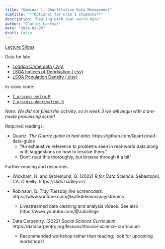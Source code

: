```yaml
---
title: "Seminar 1: Quantitative Data Management"
subtitle: "**Optional for Crim 1 students**"
description: "Dealing with real world data"
author: "Charles Lanfear"
date: "2024-01-25"
draft: false
---
```


[Lecture Slides](https://clanfear.github.io/ioc_crmw/_lectures/1_quantitative-data-management/slides_quantitative-data-management.html)

Data for lab:

* [London Crime data (.zip)](https://clanfear.github.io/ioc_crmw/_data/dpu-crime-met-2022.zip)
* [LSOA Indices of Deprivation (.csv)](https://clanfear.github.io/ioc_crmw/_data/imd2019lsoa.csv)
* [LSOA Population Density (.xlsx)](https://clanfear.github.io/ioc_crmw/_data/land-area-population-density-lsoa11-msoa11.xlsx)

In-class code:

* [`1_process-metro.R`](https://clanfear.github.io/ioc_crmw/_lectures/1_quantitative-data-management/activity/code/1_process-metro.R)
* [`2_process-deprivation.R`](https://clanfear.github.io/ioc_crmw/_lectures/1_quantitative-data-management/activity/code/2_process-deprivation.R)

*Note: We did not finish the activity, so in week 3 we will begin with a pre-made processing script!*

Required readings:

* Quartz. *The Quartz guide to bad data.* https://github.com/Quartz/bad-data-guide
   * “An exhaustive reference to problems seen in real-world data along with suggestions on how to resolve them.”
   * Don’t read this thoroughly, but browse through it a bit!

Further reading and resources:

* Wickham, H. and Grolemund, G. (2022) *R for Data Science.* Sebastopol, CA: O’Reilly. https://r4ds.hadley.nz/ 

* Robinson, D. *Tidy Tuesday live screencasts.* https://www.youtube.com/@safe4democracy/streams 
   * Livestreamed data cleaning and analysis videos. See also https://www.youtube.com/@JuliaSilge 

* Data Carpentry. (2022) *Social Science Curriculum.* https://datacarpentry.org/lessons/#social-science-curriculum 
   * Recommended workshop rather than reading; look for upcoming workshops!


